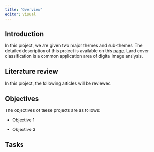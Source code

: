 ```yaml
---
title: "Overview"
editor: visual
---
```


## Introduction

In this project, we are given two major themes and sub-themes. The detailed description of this project is available on this [page](https://smt201-ay2022-23t1.netlify.app/gisproject). Land cover classification is a common application area of digital image analysis.

## Literature review

In this project, the following articles will be reviewed.

## Objectives

The objectives of these projects are as follows:

-   Objective 1

-   Objective 2

## Tasks
